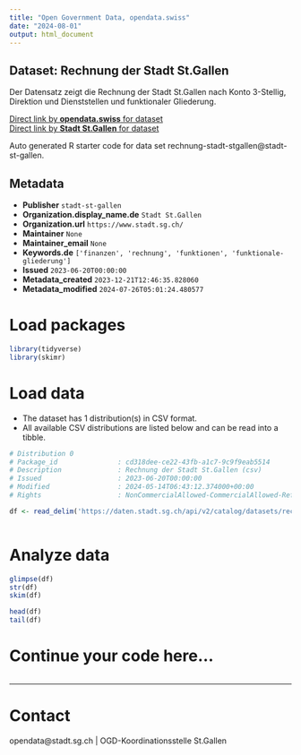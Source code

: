 ```yaml
---
title: "Open Government Data, opendata.swiss"
date: "2024-08-01"
output: html_document
---
```


## Dataset: Rechnung der Stadt St.Gallen

Der Datensatz zeigt die Rechnung der Stadt St.Gallen nach Konto 3-Stellig, Direktion und Dienststellen und funktionaler Gliederung.

[Direct link by **opendata.swiss** for dataset](https://opendata.swiss/de/dataset/rechnung-der-stadt-st-gallen)<br>
[Direct link by **Stadt St.Gallen** for dataset](https://daten.stadt.sg.ch/explore/dataset/rechnung-stadt-stgallen/)

Auto generated R starter code for data set rechnung-stadt-stgallen@stadt-st-gallen.

## Metadata

- **Publisher** `stadt-st-gallen`
- **Organization.display_name.de** `Stadt St.Gallen`
- **Organization.url** `https://www.stadt.sg.ch/`
- **Maintainer** `None`
- **Maintainer_email** `None`
- **Keywords.de** `['finanzen', 'rechnung', 'funktionen', 'funktionale-gliederung']`
- **Issued** `2023-06-20T00:00:00`
- **Metadata_created** `2023-12-21T12:46:35.828060`
- **Metadata_modified** `2024-07-26T05:01:24.480577`


# Load packages

```r

library(tidyverse)
library(skimr)

```

# Load data

-   The dataset has 1 distribution(s) in CSV format.
-   All available CSV distributions are listed below and can be read into a tibble.

```r

# Distribution 0
# Package_id               : cd318dee-ce22-43fb-a1c7-9c9f9eab5514
# Description              : Rechnung der Stadt St.Gallen (csv)
# Issued                   : 2023-06-20T00:00:00
# Modified                 : 2024-05-14T06:43:12.374000+00:00
# Rights                   : NonCommercialAllowed-CommercialAllowed-ReferenceRequired

df <- read_delim('https://daten.stadt.sg.ch/api/v2/catalog/datasets/rechnung-stadt-stgallen/exports/csv')



```

# Analyze data

```r

glimpse(df)
str(df)
skim(df)

head(df)
tail(df)

```

# Continue your code here...

```r

```

------------------------------------------------------------------------

# Contact

opendata@stadt.sg.ch | OGD-Koordinationsstelle St.Gallen
